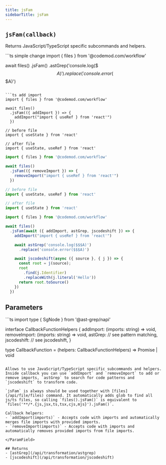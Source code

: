 ```yaml
---
title: jsFam
sidebarTitle: jsFam
---
```


## `jsFam(callback)`

Returns JavaScript/TypeScript specific subcommands and helpers.

<CodeGroup>
```ts simple change
import { files } from '@codemod.com/workflow'

await files()
  .jsFam()
  .astGrep('console.log($$$A)')
  .replace('console.error($$$A)')
```

```ts add import
import { files } from '@codemod.com/workflow'

await files()
  .jsFam(({ addImport }) => {
    addImport("import { useRef } from 'react'")
  })

// before file
import { useState } from 'react'

// after file
import { useState, useRef } from 'react'
```

```ts remove import
import { files } from '@codemod.com/workflow'

await files()
  .jsFam(({ removeImport }) => {
    removeImport("import { useRef } from 'react'")
  })

// before file
import { useState, useRef } from 'react'

// after file
import { useState } from 'react'
```
</CodeGroup>

```ts combining engines
import { files } from '@codemod.com/workflow'

await files()
  .jsFam(await ({ addImport, astGrep, jscodeshift }) => {
    addImport("import { useRef } from 'react'")

    await astGrep('console.log($$$A)')
      .replace('console.error($$$A)')

    await jscodeshift(async ({ source }, { j }) => {
      const root = j(source);
      root
        .find(j.Identifier)
        .replaceWith(j.literal('Hello'))
      return root.toSource()
    })
  })
```

## Parameters

<ParamField path="callback" type="CallbackFunction" required>
```ts
import type { SgNode } from '@ast-grep/napi'

interface CallbackFunctionHelpers {
  addImport: (imports: string) => void,
  removeImport: (imports: string) => void,
  astGrep: // see pattern matching,
  jscodeshift: // see jscodeshift,
}

type CallbackFunction =
  (helpers: CallbackFunctionHelpers) => Promise<void> | void
```

Allows to use JavaScript/TypeScript specific subcommands and helpers. Inside callback you can use `addImport` and `removeImport` to add or remove imports, `astGrep` to search for code patterns and `jscodeshift` to transform code.

`jsFam` is always should be used together with [files](/api/file/files) command. It automatically adds glob to find all js/ts files, so calling `files().jsFam()` is equivalent to `files('**/*.{js,jsx,ts,tsx,cjs,mjs}').jsFam()`.

Callback helpers:
- `addImport(imports)` - Accepts code with imports and automatically merges file imports with provided imports.
- `removeImport(imports)` - Accepts code with imports and automatically removes provided imports from file imports.

</ParamField>

## Returns
- [astGrep](/api/transformation/astgrep)
- [jscodeshift](/api/transformation/jscodeshift)
